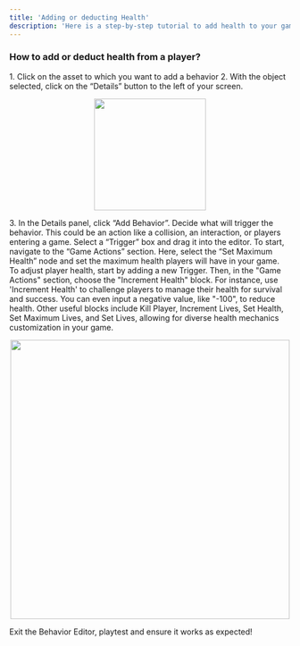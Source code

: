 ```yaml
---
title: 'Adding or deducting Health'
description: 'Here is a step-by-step tutorial to add health to your game'
---
```


### How to add or deduct health from a player?

<Steps>
  <Step title="First Step">
<Accordion title="The basics for all behaviors">
    1. Click on the asset to which you want to add a behavior
    2. With the object selected, click on the “Details” button to the left of your screen.
    <p align="center">
      <img width="200" noZoom src="https://i.imgur.com/jMSZzP8.png" /> </p>
    3. In the Details panel, click “Add Behavior”.
</Accordion>
  </Step>
  <Step title="Second Step">
Decide what will trigger the behavior. This could be an action like a collision, an interaction, or players entering a game. Select a “Trigger” box and drag it into the editor. 
 </Step>
  <Step title="Third Step">
To start, navigate to the “Game Actions” section. Here, select the “Set Maximum Health” node and set the maximum health players will have in your game.
 </Step>
<Step title="Fourth Step">
To adjust player health, start by adding a new Trigger. Then, in the "Game Actions" section, choose the "Increment Health" block. For instance, use 'Increment Health' to challenge players to manage their health for survival and success. You can even input a negative value, like "-100", to reduce health. Other useful blocks include Kill Player, Increment Lives, Set Health, Set Maximum Lives, and Set Lives, allowing for diverse health mechanics customization in your game.
  <Accordion title="Behavior Image">
    <p align="center">
      <img width="500" noZoom src="https://i.imgur.com/8DqvFsd.png" />
      </p>
  </Accordion>
  </Step>
<Step title="Fifth Step">
Exit the Behavior Editor, playtest and ensure it works as expected!
</Step>
</Steps>
